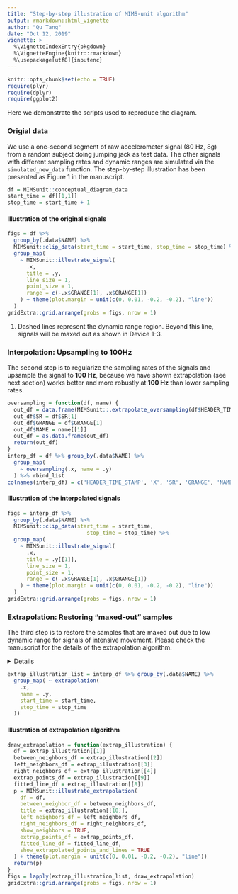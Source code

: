 ```yaml
---
title: "Step-by-step illustration of MIMS-unit algorithm"
output: rmarkdown::html_vignette
author: "Qu Tang"
date: "Oct 12, 2019"
vignette: >
  %\VignetteIndexEntry{pkgdown}
  %\VignetteEngine{knitr::rmarkdown}
  %\usepackage[utf8]{inputenc}
---
```


```r
knitr::opts_chunk$set(echo = TRUE)
require(plyr)
require(dplyr)
require(ggplot2)
```



Here we demonstrate the scripts used to reproduce the diagram.

### Origial data

We use a one-second segment of raw accelerometer signal (80 Hz, 8g) from a random subject doing jumping jack as test data. The other signals with different sampling rates and dynamic ranges are simulated via the `simulated_new_data` function. The step-by-step illustration has been presented as Figure 1 in the manuscript.


```r
df = MIMSunit::conceptual_diagram_data
start_time = df[[1,1]]
stop_time = start_time + 1
```

#### Illustration of the original signals

```r
figs = df %>% 
  group_by(.data$NAME) %>%
  MIMSunit::clip_data(start_time = start_time, stop_time = stop_time) %>%
  group_map(
    ~ MIMSunit::illustrate_signal(
      .x,
      title = .y,
      line_size = 1,
      point_size = 1,
      range = c(-.x$GRANGE[1], .x$GRANGE[1])
    ) + theme(plot.margin = unit(c(0, 0.01, -0.2, -0.2), "line"))
  )
gridExtra::grid.arrange(grobs = figs, nrow = 1)
```

1. Dashed lines represent the dynamic range region. Beyond this line, signals will be maxed out as shown in Device 1-3.

### Interpolation: Upsampling to 100Hz

The second step is to regularize the sampling rates of the signals and upsample the signal to __100 Hz__, because we have shown extrapolation (see next section) works better and more robustly at __100 Hz__ than lower sampling rates. 

```r
oversampling = function(df, name) {
  out_df = data.frame(MIMSunit::.extrapolate_oversampling(df$HEADER_TIME_STAMP, df$X))
  out_df$SR = df$SR[1]
  out_df$GRANGE = df$GRANGE[1]
  out_df$NAME = name[[1]]
  out_df = as.data.frame(out_df)
  return(out_df)
}
interp_df = df %>% group_by(.data$NAME) %>%
  group_map(
    ~ oversampling(.x, name = .y)
  ) %>% rbind_list
colnames(interp_df) = c('HEADER_TIME_STAMP', 'X', 'SR', 'GRANGE', 'NAME')
```

#### Illustration of the interpolated signals

```r
figs = interp_df %>%
  group_by(.data$NAME) %>%
  MIMSunit::clip_data(start_time = start_time,
                         stop_time = stop_time) %>%
  group_map(
    ~ MIMSunit::illustrate_signal(
      .x,
      title = .y[[1]],
      line_size = 1,
      point_size = 1,
      range = c(-.x$GRANGE[1], .x$GRANGE[1])
    ) + theme(plot.margin = unit(c(0, 0.01, -0.2, -0.2), "line"))
  )
gridExtra::grid.arrange(grobs = figs, nrow = 1)
```

### Extrapolation: Restoring "maxed-out" samples

The third step is to restore the samples that are maxed out due to low dynamic range for signals of intensive movement. Please check the manuscript for the details of the extrapolation algorithm.

<summary>
<details>
```r
extrapolation = function(df, name, start_time, stop_time) {
  markers = MIMSunit::.extrapolate_mark("gamma")(df$HEADER_TIME_STAMP, 
                                                 df$X, -df$GRANGE[1], 
                                                 df$GRANGE[1], 
                                                 0.03)
  markers_df = data.frame(HEADER_TIME_STAMP = df$HEADER_TIME_STAMP,
                          X = abs(markers))
  neighbors = MIMSunit::.extrapolate_neighbor(markers, 100, 0.05)
  if (nrow(neighbors) > 0) {
    left_indices = c()
    right_indices = c()
    mo_indices = c()
    for (i in 1:nrow(neighbors)) {
      left_indices = c(left_indices,
                       neighbors$left_start[i]:neighbors$left_end[i])
      right_indices = c(right_indices,
                        neighbors$right_start[i]:neighbors$right_end[i])
      mo_indices = c(mo_indices,
                     neighbors$left_end[i]:neighbors$right_start[i])
    }
    fitted_line_df = MIMSunit::.extrapolate_fitline(
      df[[1]],
      df[[2]],
      neighbors,
      markers,
      0.6,
      100,
      0.05
    )
    colnames(fitted_line_df) = c('HEADER_TIME_STAMP', 'X', 'type', 'index')
    left_neighbors_df = df[left_indices, ] %>% 
      MIMSunit::clip_data(start_time = start_time, 
                             stop_time = stop_time) %>% data.frame
    right_neighbors_df = df[right_indices, ] %>% 
      MIMSunit::clip_data(start_time = start_time, 
                             stop_time = stop_time) %>% data.frame
    between_neighbor_df = df[c(-left_indices, -right_indices), ] %>% 
      MIMSunit::clip_data(start_time = start_time, 
                             stop_time = stop_time)%>% data.frame
    between_neighbor_without_maxed_out_df = df[c(-left_indices, -right_indices, -mo_indices), ] %>% 
      MIMSunit::clip_data(start_time = start_time, 
                             stop_time = stop_time) %>% data.frame
    maxed_out_df = df[mo_indices, ] %>% 
      MIMSunit::clip_data(start_time = start_time, 
                             stop_time = stop_time) %>% data.frame
    maxed_out_df$weight = markers_df[mo_indices, 'value'] %>% 
      MIMSunit::clip_data(start_time = start_time, 
                             stop_time = stop_time)
    fitted_line_df = fitted_line_df %>%
      MIMSunit::clip_data(start_time = start_time, 
                             stop_time = stop_time) %>% data.frame
    points_ex_df = fitted_line_df[fitted_line_df$type == 'point', c(1, 2)]
  } else {
    marks_df = NULL
    left_neighbors_df = NULL
    right_neighbors_df = NULL
    maxed_out_df = NULL
    between_neighbor_df = NULL
    between_neighbor_without_maxed_out_df = NULL
    fitted_line_df = NULL
    points_ex_df = NULL
  }
  df = df %>% 
      MIMSunit::clip_data(start_time = start_time, 
                             stop_time = stop_time) %>% data.frame
  return(
    list(
      data.frame(df),
      between_neighbor_df,
      left_neighbors_df,
      right_neighbors_df,
      maxed_out_df,
      between_neighbor_without_maxed_out_df,
      markers_df,
      fitted_line_df,
      points_ex_df,
      name[[1]]
    )
  )
}
```
</details>
</summary>

```r
extrap_illustration_list = interp_df %>% group_by(.data$NAME) %>%
  group_map( ~ extrapolation(
    .x,
    name = .y,
    start_time = start_time,
    stop_time = stop_time
  ))
```

#### Illustration of extrapolation algorithm

```r
draw_extrapolation = function(extrap_illustration) {
  df = extrap_illustration[[1]]
  between_neighbors_df = extrap_illustration[[2]]
  left_neighbors_df = extrap_illustration[[3]]
  right_neighbors_df = extrap_illustration[[4]]
  extrap_points_df = extrap_illustration[[9]]
  fitted_line_df = extrap_illustration[[8]]
  p = MIMSunit::illustrate_extrapolation(
    df = df,
    between_neighbor_df = between_neighbors_df,
    title = extrap_illustration[[10]],
    left_neighbors_df = left_neighbors_df,
    right_neighbors_df = right_neighbors_df,
    show_neighbors = TRUE,
    extrap_points_df = extrap_points_df,
    fitted_line_df = fitted_line_df,
    show_extrapolated_points_and_lines = TRUE
  ) + theme(plot.margin = unit(c(0, 0.01, -0.2, -0.2), "line"))
  return(p)
}
figs = lapply(extrap_illustration_list, draw_extrapolation)
gridExtra::grid.arrange(grobs = figs, nrow = 1)
```

